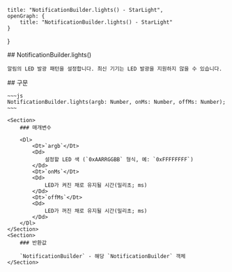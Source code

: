     title: "NotificationBuilder.lights() - StarLight",
    openGraph: {
        title: "NotificationBuilder.lights() - StarLight"
    }
}

<Section>
    ## NotificationBuilder.lights()

    알림의 LED 발광 패턴을 설정합니다. 최신 기기는 LED 발광을 지원하지 않을 수 있습니다.
</Section>
<Section>
    ## 구문

    ~~~js
    NotificationBuilder.lights(argb: Number, onMs: Number, offMs: Number);
    ~~~

    <Section>
        ### 매개변수

        <Dl>
            <Dt>`argb`</Dt>
            <Dd>
                설정할 LED 색 (`0xAARRGGBB` 형식, 예: `0xFFFFFFFF`)
            </Dd>
            <Dt>`onMs`</Dt>
            <Dd>
                LED가 켜진 채로 유지될 시간(밀리초; ms)
            </Dd>
            <Dt>`offMs`</Dt>
            <Dd>
                LED가 꺼진 채로 유지될 시간(밀리초; ms)
            </Dd>
        </Dl>
    </Section>
    <Section>
        ### 반환값

        `NotificationBuilder` - 해당 `NotificationBuilder` 객체
    </Section>
</Section>